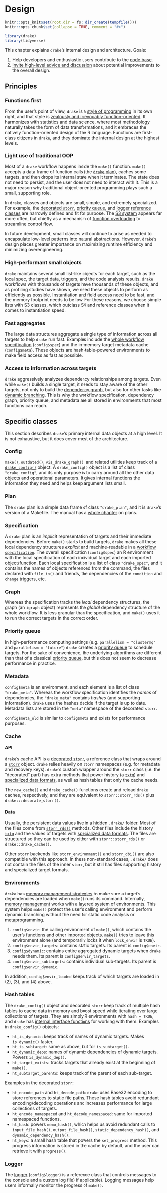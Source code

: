 # Design {#design}

```r
knitr::opts_knit$set(root.dir = fs::dir_create(tempfile()))
knitr::opts_chunk$set(collapse = TRUE, comment = "#>")
```

```r
library(drake)
library(tidyverse)
```

This chapter explains `drake`'s internal design and architecture. Goals:

1. Help developers and enthusiastic users contribute to the [code base](https://github.com/ropensci/drake).
2. [Invite high-level advice and  discussion](https://github.com/ropensci/drake/issues) about potential improvements to the overall design.

## Principles

### Functions first

From the user's point of view, `drake` is a [style of programming](https://books.ropensci.org/drake/plans.html#intro-to-plans) in its own right, and that style is [zealously and irrevocably function-oriented](https://books.ropensci.org/drake/plans.html#functions). It harmonizes with statistics and data science, where most methodology naturally takes the form of data transformations, and it embraces the natively function-oriented design of the R language. Functions are first-class citizens in `drake`, and they dominate the internal design at the highest levels.

### Light use of traditional OOP

Most of a `drake` workflow happens inside the `make()` function. `make()` accepts a data frame of function calls (the [`drake` plan](#plans)), caches some targets, and then drops its internal state when it terminates. The state does not need to persist, and the user does not need to interact with it. This is a major reason why traditional object-oriented programming plays such a small, supporting role.

In `drake`, classes and objects are small, simple, and extremely specialized. For example, the [decorated `storr`](https://github.com/ropensci/drake/blob/master/R/decorate_storr.R), [priority queue](https://github.com/ropensci/drake/blob/master/R/priority_queue.R), and [logger](https://github.com/ropensci/drake/blob/master/R/logger.R) [reference classes](http://adv-r.had.co.nz/R5.html) are narrowly defined and fit for purpose. The [S3 system](http://adv-r.had.co.nz/S3.html) appears far more often, but chiefly as a mechanism of [function overloading](https://en.wikipedia.org/wiki/Function_overloading) to streamline control flow.

In future development, small classes will continue to arise as needed to encapsulate low-level patterns into natural abstractions. However, `drake`'s design places greater importance on maximizing runtime efficiency and minimizing overengineering.

### High-performant small objects

`drake` maintains several small list-like objects for each target, such as the local spec, the target data, triggers, and the code analysis results. `drake` workflows with thousands of targets have thousands of these objects, and as profiling studies have shown, we need these objects to perform as efficiently as possible. Instantiation and field access need to be fast, and the memory footprint needs to be low. For these reasons, we choose simple lists with S3 classes, which outclass S4 and reference classes when it comes to instantiation speed.

### Fast aggregates

The large data structures aggregate a single type of information across all targets to help `drake` run fast. Examples include the [whole workflow specification](https://github.com/ropensci/drake/blob/master/R/create_drake_spec.R) (`config$spec`) and the in-memory target metadata cache (`config$meta`). These objects are hash-table-powered environments to make field access as fast as possible.

### Access to information across targets

`drake` aggressively analyzes dependency relationships among targets. Even while `make()` builds a single target, it needs to stay aware of the other targets, not only to build the [dependency graph](https://github.com/ropensci/drake/blob/master/R/create_drake_graph.R), but also for other tasks like [dynamic branching](#dynamic). This is why the workflow specification, dependency graph, priority queue, and metadata are all stored in environments that most functions can reach.

## Specific classes

This section describes `drake`'s primary internal data objects at a high level. It is not exhaustive, but it does cover most of the architecture.

### Config

`make()`, `outdated()`, `vis_drake_graph()`, and related utilities keep track of a [`drake_config()`](https://docs.ropensci.org/drake/reference/drake_config.html) object. A `drake_config()` object is a list of class `"drake_config"`, and its only purpose is to carry around all the other data objects and operational parameters. It gives internal functions the information they need and helps keep argument lists small.

### Plan

The `drake` plan is a simple data frame of class `"drake_plan"`, and it is `drake`'s version of a Makefile. The manual has a [whole chapter](#plans) on plans.

### Specification

A `drake` plan is an *implicit* representation of targets and their immediate dependencies. Before `make()` starts to build targets, `drake` makes all these local dependency structures *explicit* and machine-readable in a [workflow `specification`](https://github.com/ropensci/drake/blob/master/R/create_drake_spec.R). The overall specification (`config$spec`) an R environment with the local specification of each individual target and each imported object/function. Each local specification is a list of class `"drake_spec"`, and it contains the names of objects referenced from the command, the files declared with `file_in()` and friends, the dependencies of the `condition` and `change` triggers, etc.

### Graph

Whereas the specification tracks the *local* dependency structures, the graph (an `igraph` object) represents the *global* dependency structure of the whole workflow. It is less granular than the specification, and `make()` uses it to run the correct targets in the correct order.

### Priority queue

In high-performance computing settings (e.g. `parallelism = "clustermq"` and `parallelism = "future"`) `drake` creates a [priority queue](https://github.com/ropensci/drake/blob/master/R/priority_queue.R) to schedule targets. For the sake of convenience, the underlying algorithms are different than that of a classical [priority queue](https://en.wikipedia.org/wiki/Priority_queue), but this does not seem to decrease performance in practice.

### Metadata

`config$meta` is an environment, and each element is a list of class `"drake_meta"`. Whereas the workflow specification identifies the *names* of dependencies, the `"drake_meta"` contains *hashes* (and supporting information). `drake` uses the hashes decide if the target is up to date. Metadata lists are stored in the `"meta"` namespace of the decorated `storr`.

`config$meta_old` is similar to `config$meta` and exists for performance purposes.

### Cache

#### API

`drake`'s cache API is a [decorated `storr`](https://github.com/ropensci/drake/blob/master/R/decorate_storr.R), a reference class that wraps around a [`storr`](github.com/richfitz/storr) object. `drake` relies heavily on `storr` namespaces (e.g. for metadata and recovery keys). `drake`'s custom wrapper around the `storr` class (i.e. the "decorated" part) has extra methods that power history (a [`txtq`](https://github.com/wlandau/txtq)) and [specialized data formats](https://books.ropensci.org/drake/plans.html#special-data-formats-for-targets), as well as hash tables that only the cache needs.

The `new_cache()` and `drake_cache()` functions create and reload `drake` caches, respectively, and they are equivalent to `storr::storr_rds()` plus `drake:::decorate_storr()`.

#### Data

Usually, the persistent data values live in a hidden `.drake/` folder. Most of the files come from [`storr_rds()`](http://richfitz.github.io/storr/reference/storr_rds.html) methods. Other files include the history [`txtq`](https://github.com/wlandau/txtq) and the values of targets with [specialized data formats](https://books.ropensci.org/drake/plans.html#special-data-formats-for-targets). The files are structured so they can be used by either with `storr::storr_rds()` or `drake::drake_cache()`.

Other `storr` backends like `storr_environment()` and `storr_dbi()` are also compatible with this approach. In these non-standard cases, `.drake/` does not contain the files of the inner `storr`, but it still has files supporting history and specialized target formats. 

### Environments

`drake` has [memory management strategies](#memory) to make sure a target's dependencies are loaded when `make()` runs its command. Internally, [memory management](https://github.com/ropensci/drake/blob/master/R/manage_memory.R) works with a layered system of environments. This system helps `make()` protect the user's calling environment and perform dynamic branching without the need for static code analysis or metaprogramming.

1. `config$envir`: the calling environment of `make()`, which contains the user's functions and other imported objects. `make()` tries to leave this environment alone (and temporarily locks it when `lock_envir` is `TRUE`).
2. `config$envir_targets`: contains static targets. Its parent is `config$envir`.
3. `config$dynamic`: contains entire aggregated dynamic targets when `drake` needs them. Its parent is `config$envir_targets`.
4. `config$envir_subtargets`: contains individual sub-targets. Its parent is `config$envir_dynamic`.

In addition, `config$envir_loaded` keeps track of which targets are loaded in (2), (3), and (4) above.

### Hash tables

The `drake_config()` object and decorated `storr` keep track of multiple hash tables to cache data in memory and boost speed while iterating over large collections of targets. They are simply R environments with `hash = TRUE`, and `drake` has [internal interface functions](https://github.com/ropensci/drake/blob/master/R/hash_tables.R) for working with them. Examples in `drake_config()` objects:

* `ht_is_dynamic`: keeps track of names of dynamic targets. Makes `is_dynamic()` faster.
* `ht_is_subtarget`: same as above, but for `is_subtarget()`.
* `ht_dynamic_deps`: names of dynamic dependencies of dynamic targets. Powers `is_dynamic_dep()`.
* `ht_target_exists`: tracks targets that already exist at the beginning of `make()`.
* `ht_subtarget_parents`: keeps track of the parent of each sub-target.

Examples in the decorated `storr`:

* `ht_encode_path` and `ht_decode_path`: `drake` uses Base32 encoding to store references to static file paths. These hash tables avoid redundant encoding/decoding operations and increases performance for large collections of targets.
* `ht_encode_namespaced` and `ht_decode_namespaced`: same for imported namespaced functions.
* `ht_hash`: powers `memo_hash()`, which helps us avoid redundant calls to `input_file_hash()`, `output_file_hash()`, `static_dependency_hash()`, and `dynamic_dependency_hash()`. 
* `ht_keys`: a small hash table that powers the `set_progress` method. This progress information is stored in the cache by default, and the user can retrieve it with `progress()`.

### Logger

The [logger](https://github.com/ropensci/drake/blob/master/R/logger.R) (`config$logger`) is a reference class that controls messages to the console and a custom log file) if applicable). Logging messages help users informally monitor the progress of `make()`.